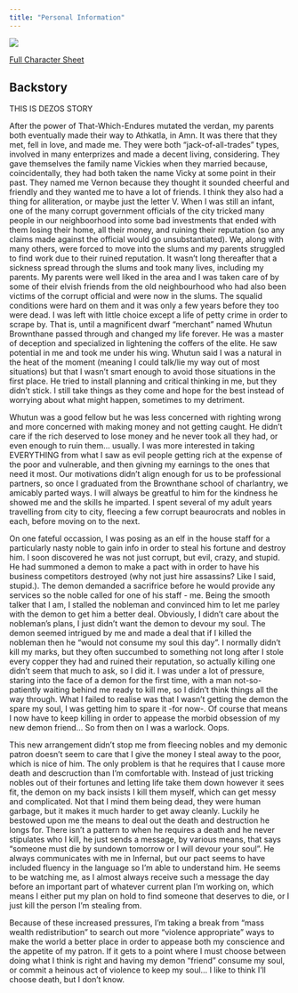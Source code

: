 ```yaml
---
title: "Personal Information"
---
```



<a href=vernon3.png target="_blank"> <img src = vernon3_thumb.png> </a>


<a href = /media/character_sheet_vernon_vickies.pdf target="_blank">Full Character Sheet</a>

## Backstory

THIS IS DEZOS STORY

After the power of That-Which-Endures mutated the verdan, my parents both eventually made their way to Athkatla, in Amn. It was there that they met, fell in love, and made me. They were both "jack-of-all-trades" types, involved in many enterprizes and made a decent living, considering. They gave themselves the family name Vickies when they married because, coincidentally, they had both taken the name Vicky at some point in their past. They named me Vernon because they thought it sounded cheerful and friendly and they wanted me to have a lot of friends. I think they also had a thing for alliteration, or maybe just the letter V. When I was still an infant, one of the many corrupt government officials of the city tricked many people in our neighboorhood into some bad investments that ended with them losing their home, all their money, and ruining their reputation (so any claims made against the official would go unsubstantiated). We, along with many others, were forced to move into the slums and my parents struggled to find work due to their ruined reputation. It wasn't long thereafter that a sickness spread through the slums and took many lives, including my parents. My parents were well liked in the area and I was taken care of by some of their elvish friends from the old neighbourhood who had also been victims of the corrupt official and were now in the slums. The squalid conditions were hard on them and it was only a few years before they too were dead. I was left with little choice except a life of petty crime in order to scrape by. That is, until a magnificent dwarf "merchant" named Whutun Brownthane passed through and changed my life forever. He was a master of deception and specialized in lightening the coffers of the elite. He saw potential in me and took me under his wing. Whutun said I was a natural in the heat of the moment (meaning I could talk/lie my way out of most situations) but that I wasn't smart enough to avoid those situations in the first place. He tried to install planning and critical thinking in me, but they didn't stick. I still take things as they come and hope for the best instead of worrying about what might happen, sometimes to my detriment.

Whutun was a good fellow but he was less concerned with righting wrong and more concerned with making money and not getting caught. He didn't care if the rich deserved to lose money and he never took all they had, or even enough to ruin them... usually. I was more interested in taking EVERYTHING from what I saw as evil people getting rich at the expense of the poor and vulnerable, and then givning my earnings to the ones that need it most. Our motivations didn't align enough for us to be professional partners, so once I graduated from the Brownthane school of charlantry, we amicably parted ways. I will always be greatful to him for the kindness he showed me and the skills he imparted. I spent several of my adult years travelling from city to city, fleecing a few corrupt beaurocrats and nobles in each, before moving on to the next. 

On one fateful occassion, I was posing as an elf in the house staff for a particularly nasty noble to gain info in order to steal his fortune and destroy him. I soon discovered he was not just corrupt, but evil, crazy, and stupid. He had summoned a demon to make a pact with in order to have his business competitors destroyed (why not just hire assassins? Like I said, stupid.). The demon demanded a sacrifrice before he would provide any services so the noble called for one of his staff - me. Being the smooth talker that I am, I stalled the nobleman and convinced him to let me parley with the demon to get him a better deal. Obviously, I  didn't care about the nobleman's plans, I just didn't want the demon to devour my soul. The demon seemed intrigued by me and made a deal that if I killed the nobleman then he "would not consume my soul this day". I normally didn't kill my marks, but they often succumbed to something not long after I stole every copper they had and ruined their reputation, so actually killing one didn't seem that much to ask, so I did it. I was under a lot of pressure, staring into the face of a demon for the first time, with a man not-so-patiently waiting behind me ready to kill me, so I didn't think things all the way through. What I failed to realise was that I wasn't getting the demon the spare my soul, I was getting him to spare it -for now-. Of course that means I now have to keep killing in order to appease the morbid obsession of my new demon friend... So from then on I was a warlock. Oops.

This new arrangement didn't stop me from fleecing nobles and my demonic patron doesn't seem to care that I give the money I steal away to the poor, which is nice of him. The only problem is that he requires that I cause more death and descruction than I'm comfortable with. Instead of just tricking nobles out of their fortunes and letting life take them down however it sees fit, the demon on my back insists I kill them myself, which can get messy and complicated. Not that I mind them being dead, they were human garbage, but it makes it much harder to get away cleanly. Luckily he bestowed upon me the means to deal out the death and destruction he longs for. There isn't a pattern to when he requires a death and he never stipulates who I kill, he just sends a message, by various means, that says "someone must die by sundown tomorrow or I will devour your soul". He always communicates with me in Infernal, but our pact seems to have included fluency in the language so I'm able to understand him. He seems to be watching me, as I almost always receive such a message the day before an important part of whatever current plan I'm working on, which means I either put my plan on hold to find someone that deserves to die, or I just kill the person I'm stealing from.

Because of these increased pressures, I'm taking a break from "mass wealth redistribution" to search out more "violence appropriate" ways to make the world a better place in order to appease both my conscience and the appetite of my patron. If it gets to a point where I must choose between doing what I think is right and having my demon "friend" consume my soul, or commit a heinous act of violence to keep my soul... I like to think I'll choose death,  but I don't know.